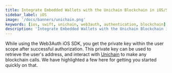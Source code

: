 ```yaml
---
title: Integrate Embedded Wallets with the Unichain Blockchain in iOS/Swift Applications
sidebar_label: iOS
image: '/docs/banners/unichain.png'
keywords: [ios, swift, unichain, web3auth, authentication, blockchain]
description: 'Integrate Embedded Wallets with the Unichain Blockchain in iOS/Swift Applications | Embedded Wallets'
---
```



<SEO
  title="Integrate Embedded Wallets with the Unichain Blockchain in iOS/Swift Applications"
  description="Integrate Embedded Wallets with the Unichain Blockchain in iOS/Swift Applications | Embedded Wallets"
  image="https://web3auth.io/docs/banners/unichain.png"
  slug="/embedded-wallets/connect-blockchain/evm/unichain/ios"
/>

While using the Web3Auth iOS SDK, you get the private key within the user scope after successful authorization. This private key can be used to retrieve the user's address, and interact with [Unichain](https://www.unichain.org/) to make any blockchain calls. We have highlighted a few here for getting you started quickly on that.

<EVMInteraction />
